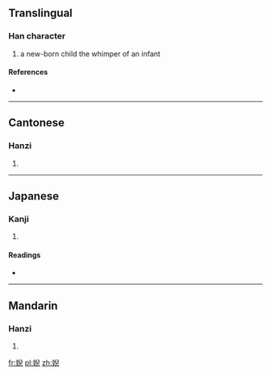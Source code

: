 ==Translingual==

===Han character===
{{Han char|rn=38|rad=女|as=08|sn=11|four=4741<sub>7</sub>|canj=女竹X山 (VHXU)}}

# a new-born child the whimper of an infant

====References====
* {{Han ref|kx=0264.300|dkj=06414|dj=0531.210|hdz=21059.120|uh=5A57|ud=23127|bh=D4DC|bd=54492}}

----

==Cantonese==

===Hanzi===
{{yue-hanzi|jyut=|y=nei4}}

# {{defn|lang=yue|sort=女08}}

----

==Japanese==

===Kanji===
{{ja-kanji|grade=|rs=女08}}

# {{defn|lang=ja|sort=女08}}

====Readings====
* {{ja-readings|on=[[げい]] (gei)|kun=[[みどりご]] (midorigo), [[あかごのなきごえ]] (akagononakigoe)}}

----

==Mandarin==

===Hanzi===
{{cmn-hanzi|pin=[[ní]] ([[ni2]])|wg=ni<sup>2</sup>}}

# {{defn|lang=cmn|sort=女08}}

[[fr:婗]]
[[pl:婗]]
[[zh:婗]]